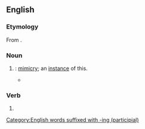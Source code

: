 ==English==

===Etymology===
From {{affix|en|mimic|-k-|-ing|id3=gerund noun}}.

===Noun===
{{en-noun|~}}

# {{lb|en|uncountable}} {{gerund of|en|mimic}}: [[mimicry]]; {{lb|en|countable}} an [[instance#Noun|instance]] of this.
#* {{RQ:Irving Tales of a Traveller|part=2|chapter=Buckthorne, or The Young Man of Great Expectations|page=93|passage=They had a thousand odd stories and jokes about the events of the day, and burlesque descriptions and '''mimickings''' of the spectators who had been admiring them.}}

===Verb===
{{head|en|verb form}}

# {{present participle of|en|mimic|nocat=1}}

[[Category:English words suffixed with -ing (participial)]]
